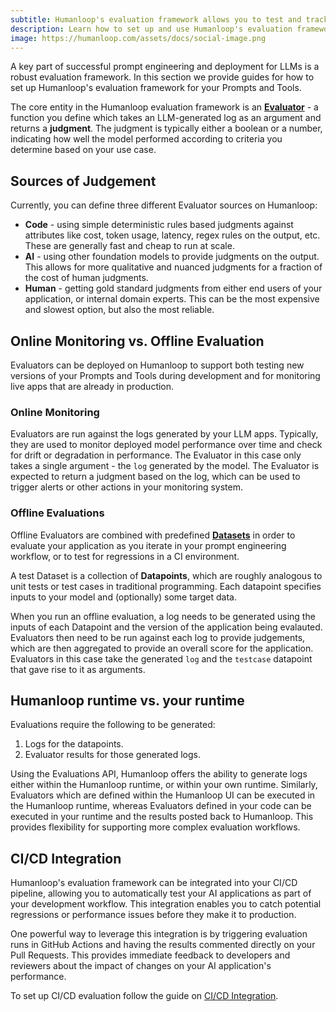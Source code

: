 ```yaml
---
subtitle: Humanloop's evaluation framework allows you to test and track the performance of your LLM apps in a rigorous way.
description: Learn how to set up and use Humanloop's evaluation framework to test and track the performance of your AI apps.
image: https://humanloop.com/assets/docs/social-image.png
---
```


A key part of successful prompt engineering and deployment for LLMs is a robust evaluation framework. In this section we provide guides for how to set up Humanloop's evaluation framework for your Prompts and Tools.

The core entity in the Humanloop evaluation framework is an **[Evaluator](/docs/v5/concepts/evaluators)** - a function you define which takes an LLM-generated log as an argument and returns a **judgment**.
The judgment is typically either a boolean or a number, indicating how well the model performed according to criteria you determine based on your use case.

## Sources of Judgement

Currently, you can define three different Evaluator sources on Humanloop:

- **Code** - using simple deterministic rules based judgments against attributes like cost, token usage, latency, regex rules on the output, etc. These are generally fast and cheap to run at scale.
- **AI** - using other foundation models to provide judgments on the output. This allows for more qualitative and nuanced judgments for a fraction of the cost of human judgments.
- **Human** - getting gold standard judgments from either end users of your application, or internal domain experts. This can be the most expensive and slowest option, but also the most reliable.

## Online Monitoring vs. Offline Evaluation

Evaluators can be deployed on Humanloop to support both testing new versions of your Prompts and Tools during development and for monitoring live apps that are already in production.

### Online Monitoring

Evaluators are run against the logs generated by your LLM apps. Typically, they are used to monitor deployed model performance over time and check for drift or degradation in performance.
The Evaluator in this case only takes a single argument - the `log` generated by the model. The Evaluator is expected to return a judgment based on the log,
which can be used to trigger alerts or other actions in your monitoring system.

### Offline Evaluations

Offline Evaluators are combined with predefined [**Datasets**](./datasets) in order to evaluate your application as you iterate in your prompt engineering workflow, or to test for regressions in a CI environment.

A test Dataset is a collection of **Datapoints**, which are roughly analogous to unit tests or test cases in traditional programming. Each datapoint specifies inputs to your model and (optionally) some target data.

When you run an offline evaluation, a log needs to be generated using the inputs of each Datapoint and the version of the application being evalauted. Evaluators then need to be run against each log to provide judgements,
which are then aggregated to provide an overall score for the application. Evaluators in this case take the generated `log` and the `testcase` datapoint that gave rise to it as arguments.

## Humanloop runtime vs. your runtime

Evaluations require the following to be generated:

1. Logs for the datapoints.
2. Evaluator results for those generated logs.

Using the Evaluations API, Humanloop offers the ability to generate logs either within the Humanloop runtime, or within your own runtime.
Similarly, Evaluators which are defined within the Humanloop UI can be executed in the Humanloop runtime, whereas Evaluators defined in your code can be executed in your runtime and the results posted back to Humanloop.
This provides flexibility for supporting more complex evaluation workflows.

## CI/CD Integration

Humanloop's evaluation framework can be integrated into your CI/CD pipeline, allowing you to automatically test your AI applications as part of your development workflow. This integration enables you to catch potential regressions or performance issues before they make it to production.

One powerful way to leverage this integration is by triggering evaluation runs in GitHub Actions and having the results commented directly on your Pull Requests. This provides immediate feedback to developers and reviewers about the impact of changes on your AI application's performance.

To set up CI/CD evaluation follow the guide on [CI/CD Integration](/docs/v5/evaluation/guides/cicd-integration).

